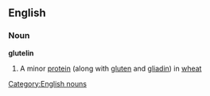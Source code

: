 ==English==
===Noun===
'''glutelin'''
#A minor [[protein]] (along with [[gluten]] and [[gliadin]]) in [[wheat]]
[[Category:English nouns]]